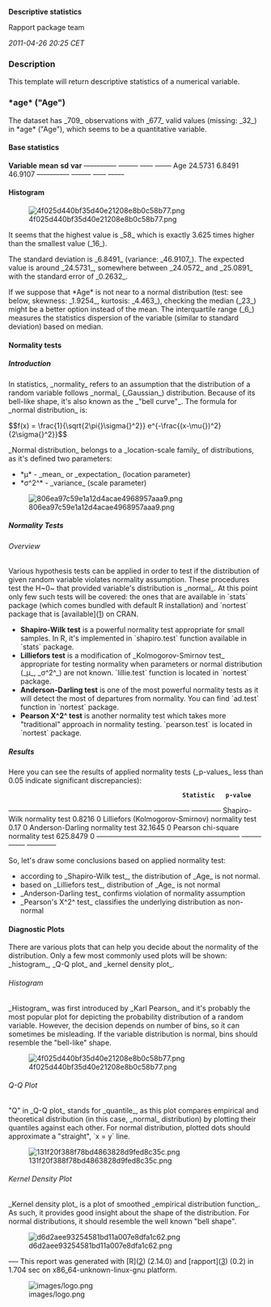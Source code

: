 '''Descriptive statistics'''

Rapport package team

''2011-04-26 20:25 CET''


=== Description ===

This template will return descriptive statistics of a numerical variable. 

=== *age* ("Age") ===

The dataset has _709_ observations with _677_ valid values (missing: _32_) in *age* ("Age"), which seems to be a quantitative variable. 

==== Base statistics ====

'''Variable'''   '''mean'''   '''sd'''   '''var'''  
<s>----------</s> <s>------</s> <s>----</s> <s>-----</s>
Age            24.5731    6.8491   46.9107  
<s>----------</s> <s>------</s> <s>----</s> <s>-----</s>

==== Histogram ====

[[Image:4f025d440bf35d40e21208e8b0c58b77.png|center]]

It seems that the highest value is _58_ which is exactly 3.625 times higher than the smallest value (_16_). 

The standard deviation is _6.8491_ (variance: _46.9107_). The expected value is around _24.5731_, somewhere between _24.0572_ and _25.0891_ with the standard error of _0.2632_. 

If we suppose that *Age* is not near to a normal distribution (test: see below, skewness: _1.9254_, kurtosis: _4.463_), checking the median (_23_) might be a better option instead of the mean. The interquartile range (_6_) measures the statistics dispersion of the variable (similar to standard deviation) based on median. 

==== Normality tests ====

===== Introduction =====

In statistics, _normality_ refers to an assumption that the distribution of a random variable follows _normal_ (_Gaussian_) distribution. Because of its bell-like shape, it's also known as the _"bell curve"_. The formula for _normal distribution_ is: 

$$f(x) = \frac{1}{\sqrt{2\pi{}\sigma{}^2}} e^{-\frac{(x-\mu{})^2}{2\sigma{}^2}}$$ 

_Normal distribution_ belongs to a _location-scale family_ of distributions, as it's defined two parameters: 

* *&mu;* - _mean_ or _expectation_ (location parameter)
* *&sigma;^2^* - _variance_ (scale parameter) 

[[Image:806ea97c59e1a12d4acae4968957aaa9.png|center]]

===== Normality Tests =====

====== Overview ======

Various hypothesis tests can be applied in order to test if the distribution of given random variable violates normality assumption. These procedures test the H~0~ that provided variable's distribution is _normal_. At this point only few such tests will be covered: the ones that are available in `stats` package (which comes bundled with default R installation) and `nortest` package that is [available]([http://cran.r-project.org/web/packages/nortest/index.html]) on CRAN. 

* '''Shapiro-Wilk test''' is a powerful normality test appropriate for small samples. In R, it's implemented in `shapiro.test` function available in `stats` package.
* '''Lilliefors test''' is a modification of _Kolmogorov-Smirnov test_ appropriate for testing normality when parameters or normal distribution (_&mu;_, _&sigma;^2^_) are not known. `lillie.test` function is located in `nortest` package.
* '''Anderson-Darling test''' is one of the most powerful normality tests as it will detect the most of departures from normality. You can find `ad.test` function in `nortest` package.
* '''Pearson &Chi;^2^ test''' is another normality test which takes more "traditional" approach in normality testing. `pearson.test` is located in `nortest` package. 

===== Results =====

Here you can see the results of applied normality tests (_p-values_ less than 0.05 indicate significant discrepancies): 

<!-- endlist -->

                                                 '''Statistic'''   '''p-value'''  
<s>--------------------------------------------</s> <s>-----------</s> <s>---------</s>
Shapiro-Wilk normality test                      0.8216          0            
Lilliefors (Kolmogorov-Smirnov) normality test   0.17            0            
Anderson-Darling normality test                  32.1645         0            
Pearson chi-square normality test                625.8479        0            
<s>--------------------------------------------</s> <s>-----------</s> <s>---------</s>

So, let's draw some conclusions based on applied normality test: 

* according to _Shapiro-Wilk test_, the distribution of _Age_ is not normal.
* based on _Lilliefors test_, distribution of _Age_ is not normal
* _Anderson-Darling test_ confirms violation of normality assumption
* _Pearson's &Chi;^2^ test_ classifies the underlying distribution as non-normal 

==== Diagnostic Plots ====

There are various plots that can help you decide about the normality of the distribution. Only a few most commonly used plots will be shown: _histogram_, _Q-Q plot_ and _kernel density plot_. 

====== Histogram ======

_Histogram_ was first introduced by _Karl Pearson_ and it's probably the most popular plot for depicting the probability distribution of a random variable. However, the decision depends on number of bins, so it can sometimes be misleading. If the variable distribution is normal, bins should resemble the "bell-like" shape. 

[[Image:4f025d440bf35d40e21208e8b0c58b77.png|center]]

====== Q-Q Plot ======

"Q" in _Q-Q plot_ stands for _quantile_, as this plot compares empirical and theoretical distribution (in this case, _normal_ distribution) by plotting their quantiles against each other. For normal distribution, plotted dots should approximate a "straight", `x = y` line. 

[[Image:131f20f388f78bd4863828d9fed8c35c.png|center]]

====== Kernel Density Plot ======

_Kernel density plot_ is a plot of smoothed _empirical distribution function_. As such, it provides good insight about the shape of the distribution. For normal distributions, it should resemble the well known "bell shape". 

[[Image:d6d2aee93254581bd11a007e8dfa1c62.png|center]]

<s>---</s>
This report was generated with [R]([http://www.r-project.org/]) (2.14.0) and [rapport]([http://al3xa.github.com/rapport/]) (0.2) in 1.704 sec on x86_64-unknown-linux-gnu platform. 

[[Image:images/logo.png|center]]

<!-- wiki code generated by txt2tags 2.6 (http://txt2tags.org) -->
<!-- cmdline: txt2tags -\-encoding=UTF-8 -t wiki -o demo/descriptives-univar-numeric.wiki demo/descriptives-univar-numeric.txt -->
